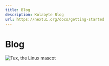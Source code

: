 ```yaml
---
title: Blog
description: Kolabyte Blog
url: https://nextui.org/docs/getting-started
---
```


# Blog

![Tux, the Linux mascot](https://it.telkomuniversity.ac.id/bemucil/2022/08/Bagaimana-Cara-Kerja-SEO.png)